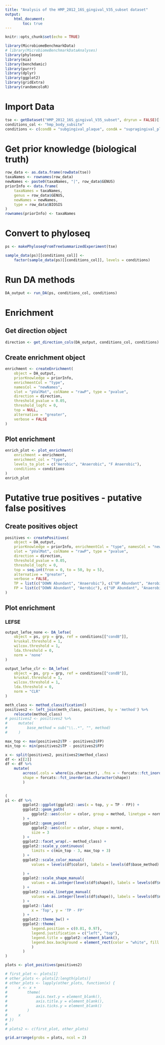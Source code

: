 ```yaml
---
title: "Analysis of the HMP_2012_16S_gingival_V35_subset dataset"
output: 
    html_document:
        toc: true
---
```


```r
knitr::opts_chunk$set(echo = TRUE)
```


```r
library(MicrobiomeBenchmarkData)
# library(MicrobiomeBenchmarkDataAnalyses)
library(phyloseq)
library(mia)
library(benchdamic)
library(purrr)
library(dplyr)
library(ggplot2)
library(gridExtra)
library(randomcoloR)
```

# Import Data

```r
tse <- getDataset("HMP_2012_16S_gingival_V35_subset", dryrun = FALSE)[[1]]
conditions_col <- "hmp_body_subsite"
conditions <- c(condB = "subgingival_plaque", condA = "supragingival_plaque")
```

# Get prior knowledge (biological truth)

```r
row_data <- as.data.frame(rowData(tse))
taxaNames <- rownames(row_data)
newNames <- paste0(taxaNames, "|", row_data$GENUS) 
priorInfo <- data.frame(
    taxaNames = taxaNames,
    genus = row_data$GENUS,
    newNames = newNames,
    type = row_data$BIOSIS 
)
rownames(priorInfo) <- taxaNames
```

# Convert to phyloseq

```r
ps <- makePhyloseqFromTreeSummarizedExperiment(tse)

sample_data(ps)[[conditions_col]] <- 
    factor(sample_data(ps)[[conditions_col]], levels = conditions)
```

# Run DA methods

```r
DA_output <- run_DA(ps, conditions_col, conditions)

```


# Enrichment

## Get direction object


```r
direction <- get_direction_cols(DA_output, conditions_col, conditions)
```

## Create enrichment object

```r
enrichment <- createEnrichment(
    object = DA_output,
    priorKnowledge = priorInfo,
    enrichmentCol = "type",
    namesCol = "newNames",
    slot = "pValMat", colName = "rawP", type = "pvalue",
    direction = direction,
    threshold_pvalue = 0.05,
    threshold_logfc = 0,
    top = NULL,
    alternative = "greater",
    verbose = FALSE 
)
```


## Plot enrichment

```r
enrich_plot <- plot_enrichment(
    enrichment = enrichment, 
    enrichment_col = "type",
    levels_to_plot = c("Aerobic", "Anaerobic", "F Anaerobic"),
    conditions = conditions
)
enrich_plot

```

# Putative true positives - putative false positives

## Create positives object

```r
positives <- createPositives(
    object = DA_output, 
    priorKnowledge = priorInfo, enrichmentCol = "type", namesCol = "newNames",
    slot = "pValMat", colName = "rawP", type = "pvalue",
    direction = direction,
    threshold_pvalue = 0.05,
    threshold_logfc = 0,
    top = seq.int(from = 0, to = 50, by = 5),
    alternative = "greater",
    verbose = FALSE,
    TP = list(c("DOWN Abundant", "Anaerobic"), c("UP Abundant", "Aerobic")),
    FP = list(c("DOWN Abundant", "Aerobic"), c("UP Abundant", "Anaerobic"))
)
```


## Plot enrichment








### LEFSE

```r
output_lefse_none <- DA_lefse(
    object = ps, grp = grp, ref = conditions[["condB"]],
    kruskal.threshold = 1,
    wilcox.threshold = 1,
    lda.threshold = 0,
    norm = 'none'
)

output_lefse_clr <- DA_lefse(
    object = ps, grp = grp, ref = conditions[["condB"]],
    kruskal.threshold = 1,
    wilcox.threshold = 1,
    lda.threshold = 0,
    norm = "CLR"
)
```




```r
meth_class <- method_classification()
positives2 <- left_join(meth_class, positives, by = 'method') %>% 
    relocate(method_class)
# positives2 <- positives2 %>% 
#     mutate(
#         base_method = sub("\\..*", "", method)
#     )
```




```r

max_top <- max(positives2$TP - positives2$FP)
min_top <- min(positives2$TP - positives2$FP)

x <- split(positives2, positives2$method_class)
df <- x[[2]]
df <- df %>% 
    mutate(
        across(.cols = where(is.character), .fns = ~ forcats::fct_inorder(.x)),
        shape = forcats::fct_inorder(as.character(shape))
        )
        

(
p1 <- df %>%
        ggplot2::ggplot(ggplot2::aes(x = top, y = TP - FP)) +
        ggplot2::geom_path(
            ggplot2::aes(color = color, group = method, linetype = norm)
        ) +
        ggplot2::geom_point(
            ggplot2::aes(color = color, shape = norm),
            size = 3
        ) +
        ggplot2::facet_wrap(.~ method_class) +
        ggplot2::scale_y_continuous(
            limits = c(min_top - 3, max_top + 3)
        ) +
        ggplot2::scale_color_manual(
            values = levels(df$color), labels = levels(df$base_method)
            
        ) +
        ggplot2::scale_shape_manual(
            values = as.integer(levels(df$shape)), labels = levels(df$norm)
        ) +
        ggplot2::scale_linetype_manual(
            values = as.integer(levels(df$shape)), labels = levels(df$norm)
        ) +
        ggplot2::labs(
            x = 'Top', y = 'TP - FP'
        ) +
        ggplot2::theme_bw() +
        ggplot2::theme(
            legend.position = c(0.01, 0.97),
            legend.justification = c("left", "top"),
            legend.title = ggplot2::element_blank(),
            legend.box.background = element_rect(color = "white", fill = 'white'
            )
        ) 
) 

```




```r
plots <- plot_positives(positives2)

# first_plot <- plots[1] 
# other_plots <- plots[2:length(plots)]
# other_plots <- lapply(other_plots, function(x) {
#     x <- x +
#         theme(
#             axis.text.y = element_blank(),
#             axis.title.y = element_blank(),
#             axis.ticks.y = element_blank()
#         )
#     x
# })
# 
# plots2 <- c(first_plot, other_plots)

grid.arrange(grobs = plots, ncol = 2)


```


